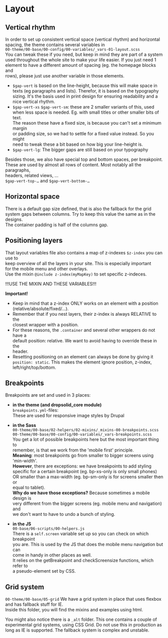 
# Layout

## Vertical rhythm

In order to set up consistent vertical space (vertical rhythm) and horizontal<br />
spacing, the theme contains several variables in<br />
`00-theme/00-base/00-config/00-variables/_vars-01-layout.scss`<br />
You can tweak these if you need, but keep in mind they are part of a system<br />
used throughout the whole site to make your life easier. If you just need 1<br />
element to have a different amount of spacing (eg. the homepage blocks and<br />
rows), please just use another variable in those elements.

- `$gap-vert` is based on the line-height, because this will make space in<br />
texts (eg paragraphs and lists). Therefor, it is based on the typography<br />
sizing. It's the basis used in print design for ensuring readability and a<br />
nice vertical rhythm.
- `$gap-vert-xs` `$gap-vert-sm`: these are 2 smaller variants of this, used<br />
when less space is needed. Eg. with small titles or other smaller bits of text.<br />
The reason these have a fixed size, is because you can't set a minimum margin<br />
or padding size, so we had to settle for a fixed value instead. So you might<br />
need to tweak these a bit based on how big your line-height is.<br />
- `$gap-vert-lg`: The bigger gaps are still based on your typography

Besides those, we also have special top and bottom spaces, per breakpoint.<br />
These are used by almost all rows of content. Most notably all the paragraphs,<br />
headers, related views, …<br />
`$gap-vert-top-…` and `$gap-vert-bottom-…`

## Horizontal space

There is a default gap size defined, that is also the fallback for the grid<br />
system gaps between columns. Try to keep this value the same as in the designs.<br />
The container padding is half of the columns gap.

## Positioning layers

That layout variables file also contains a map of z-indexes `$z-index` you can use to<br />
keep overview of all the layers in your site. This is especially important<br />
for the mobile menu and other overlays.<br />
Use the mixin `@include z-index(myMapKey)` to set specific z-indeces.

!!!USE THE MIXIN AND THESE VARIABLES!!!

**Important!**

- Keep in mind that a z-index ONLY works on an element with a position<br />
(relative/absolute/fixed/…).
- Remember that if you nest layers, their z-index is always RELATIVE to the<br />
closest wrapper with a position.
- For these reasons, the `.container` and several other wrappers do not have a<br />
default position: relative. We want to avoid having to override these in the<br />
header.
- Resetting positioning on an element can always be done by giving it<br />
`position: static`. This makes the element ignore position, z-index,<br />
left/right/top/bottom.

## Breakpoints

Breakpoints are set and used in 3 places:

- **in the theme (and dropsolid_core module)**<br />
`breakpoints.yml`-files:<br />
These are used for responsive image styles by Drupal
- **in the Sass**<br />
  `00-theme/00-base/02-helpers/02-mixins/_mixins-00-breakpoints.scss`<br />
  `00-theme/00-base/00-config/00-variables/_vars-breakpoints.scss`<br />
  You get a lot of possible breakpoints here but the most important thing to<br />
  remember, is that we work from the 'mobile first' principle.<br />
  **Meaning**: most breakpoints go from smaller to bigger screens using<br />
  'min-width'.<br />
  **However**, there are exceptions: we have breakpoints to add styling<br />
  specific for a certain breakpoint (eg. bp-xs-only is only small phones)<br />
  OR smaller than a max-width (eg. bp-sm-only is for screens smaller then or<br />
  equal to tablet).<br />
  **Why do we have those exceptions?** Because sometimes a mobile design is<br />
  very different from the bigger screens (eg. mobile menu and navigation) and<br />
  we don't want to have to undo a bunch of styling.

- **in the JS**<br />
  `00-base/06-scripts/00-helpers.js`<br />
  There is a `self.screen` variable set up so you can check on which breakpoint<br />
  you are. This is used by the JS that does the mobile menu navigation but can<br />
  come in handy in other places as well.<br />
  It relies on the getBreakpoint and checkScreensize functions, which refer to<br />
  a pseudo-element set by CSS.

## Grid system

`00-theme/00-base/05-grid`
We have a grid system in place that uses flexbox and has fallback stuff for IE.<br />
Inside this folder, you will find the mixins and examples using html.

You might also notice there is a `_alt` folder. This one contains a couple of<br />
experimental grid systems, using CSS Grid. Do not use this in production as<br />
long as IE is supported. The fallback system is complex and unstable.
